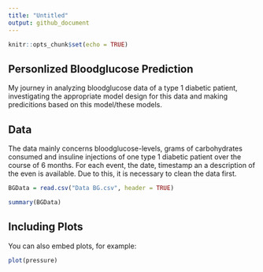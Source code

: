 ```yaml
---
title: "Untitled"
output: github_document
---
```


```r
knitr::opts_chunk$set(echo = TRUE)
```
## Personlized Bloodglucose Prediction

My journey in analyzing bloodglucose data of a type 1 diabetic patient, investigating the appropriate model design for this data and making predicitions based on this model/these models.

## Data

The data mainly concerns bloodglucose-levels, grams of carbohydrates consumed and insuline injections of one type 1 diabetic patient over the course of 6 months. For each event, the date, timestamp an a description of the even is available. Due to this, it is necessary to clean the data first.

```r
BGData = read.csv("Data BG.csv", header = TRUE)
```
```r
summary(BGData)
```

## Including Plots

You can also embed plots, for example:

```r
plot(pressure)
```

